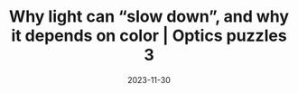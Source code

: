 ---
title: Why light can “slow down”, and why it depends on color | Optics puzzles 3
description: The origins of the index of refraction, and why it depends on color
date: 2023-11-30
video: KTzGBJPuJwM
source: _2023/barber_pole/
credits:
- Lesson by Grant Sanderson
---